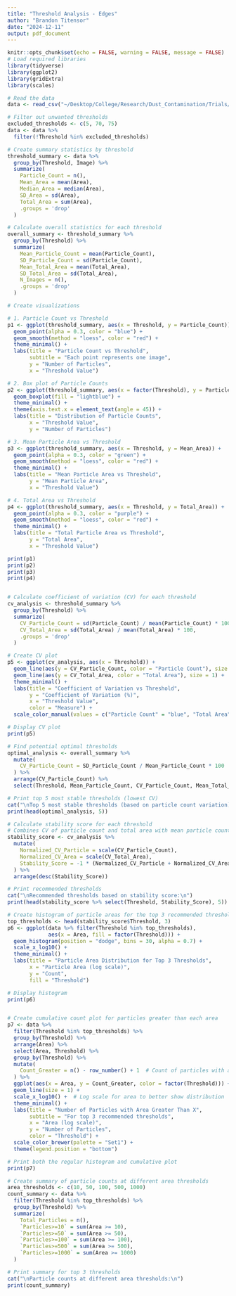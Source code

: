```yaml
---
title: "Threshold Analysis - Edges"
author: "Brandon Titensor"
date: "2024-12-11"
output: pdf_document
---
```



```r
knitr::opts_chunk$set(echo = FALSE, warning = FALSE, message = FALSE)
# Load required libraries
library(tidyverse)
library(ggplot2)
library(gridExtra)
library(scales)
```

```r
# Read the data
data <- read_csv("~/Desktop/College/Research/Dust_Contamination/Trials/Data/Edges/combined_particle_analysis.csv")

# Filter out unwanted thresholds
excluded_thresholds <- c(5, 70, 75)
data <- data %>%
  filter(!Threshold %in% excluded_thresholds)

# Create summary statistics by threshold
threshold_summary <- data %>%
  group_by(Threshold, Image) %>%
  summarize(
    Particle_Count = n(),
    Mean_Area = mean(Area),
    Median_Area = median(Area),
    SD_Area = sd(Area),
    Total_Area = sum(Area),
    .groups = 'drop'
  )

# Calculate overall statistics for each threshold
overall_summary <- threshold_summary %>%
  group_by(Threshold) %>%
  summarize(
    Mean_Particle_Count = mean(Particle_Count),
    SD_Particle_Count = sd(Particle_Count),
    Mean_Total_Area = mean(Total_Area),
    SD_Total_Area = sd(Total_Area),
    N_Images = n(),
    .groups = 'drop'
  )

# Create visualizations

# 1. Particle Count vs Threshold
p1 <- ggplot(threshold_summary, aes(x = Threshold, y = Particle_Count)) +
  geom_point(alpha = 0.3, color = "blue") +
  geom_smooth(method = "loess", color = "red") +
  theme_minimal() +
  labs(title = "Particle Count vs Threshold",
       subtitle = "Each point represents one image",
       y = "Number of Particles",
       x = "Threshold Value")

# 2. Box plot of Particle Counts
p2 <- ggplot(threshold_summary, aes(x = factor(Threshold), y = Particle_Count)) +
  geom_boxplot(fill = "lightblue") +
  theme_minimal() +
  theme(axis.text.x = element_text(angle = 45)) +
  labs(title = "Distribution of Particle Counts",
       x = "Threshold Value",
       y = "Number of Particles")

# 3. Mean Particle Area vs Threshold
p3 <- ggplot(threshold_summary, aes(x = Threshold, y = Mean_Area)) +
  geom_point(alpha = 0.3, color = "green") +
  geom_smooth(method = "loess", color = "red") +
  theme_minimal() +
  labs(title = "Mean Particle Area vs Threshold",
       y = "Mean Particle Area",
       x = "Threshold Value")

# 4. Total Area vs Threshold
p4 <- ggplot(threshold_summary, aes(x = Threshold, y = Total_Area)) +
  geom_point(alpha = 0.3, color = "purple") +
  geom_smooth(method = "loess", color = "red") +
  theme_minimal() +
  labs(title = "Total Particle Area vs Threshold",
       y = "Total Area",
       x = "Threshold Value")

print(p1)
print(p2)
print(p3)
print(p4)


# Calculate coefficient of variation (CV) for each threshold
cv_analysis <- threshold_summary %>%
  group_by(Threshold) %>%
  summarize(
    CV_Particle_Count = sd(Particle_Count) / mean(Particle_Count) * 100,
    CV_Total_Area = sd(Total_Area) / mean(Total_Area) * 100,
    .groups = 'drop'
  )

# Create CV plot
p5 <- ggplot(cv_analysis, aes(x = Threshold)) +
  geom_line(aes(y = CV_Particle_Count, color = "Particle Count"), size = 1) +
  geom_line(aes(y = CV_Total_Area, color = "Total Area"), size = 1) +
  theme_minimal() +
  labs(title = "Coefficient of Variation vs Threshold",
       y = "Coefficient of Variation (%)",
       x = "Threshold Value",
       color = "Measure") +
  scale_color_manual(values = c("Particle Count" = "blue", "Total Area" = "red"))

# Display CV plot
print(p5)

# Find potential optimal thresholds
optimal_analysis <- overall_summary %>%
  mutate(
    CV_Particle_Count = SD_Particle_Count / Mean_Particle_Count * 100
  ) %>%
  arrange(CV_Particle_Count) %>%
  select(Threshold, Mean_Particle_Count, CV_Particle_Count, Mean_Total_Area, N_Images)

# Print top 5 most stable thresholds (lowest CV)
cat("\nTop 5 most stable thresholds (based on particle count variation):\n")
print(head(optimal_analysis, 5))

# Calculate stability score for each threshold
# Combines CV of particle count and total area with mean particle count
stability_score <- cv_analysis %>%
  mutate(
    Normalized_CV_Particle = scale(CV_Particle_Count),
    Normalized_CV_Area = scale(CV_Total_Area),
    Stability_Score = -1 * (Normalized_CV_Particle + Normalized_CV_Area) / 2
  ) %>%
  arrange(desc(Stability_Score))

# Print recommended thresholds
cat("\nRecommended thresholds based on stability score:\n")
print(head(stability_score %>% select(Threshold, Stability_Score), 5))

# Create histogram of particle areas for the top 3 recommended thresholds
top_thresholds <- head(stability_score$Threshold, 3)
p6 <- ggplot(data %>% filter(Threshold %in% top_thresholds),
             aes(x = Area, fill = factor(Threshold))) +
  geom_histogram(position = "dodge", bins = 30, alpha = 0.7) +
  scale_x_log10() +
  theme_minimal() +
  labs(title = "Particle Area Distribution for Top 3 Thresholds",
       x = "Particle Area (log scale)",
       y = "Count",
       fill = "Threshold")

# Display histogram
print(p6)


# Create cumulative count plot for particles greater than each area
p7 <- data %>%
  filter(Threshold %in% top_thresholds) %>%
  group_by(Threshold) %>%
  arrange(Area) %>%
  select(Area, Threshold) %>%
  group_by(Threshold) %>%
  mutate(
    Count_Greater = n() - row_number() + 1  # Count of particles with area >= current area
  ) %>%
  ggplot(aes(x = Area, y = Count_Greater, color = factor(Threshold))) +
  geom_line(size = 1) +
  scale_x_log10() +  # Log scale for area to better show distribution
  theme_minimal() +
  labs(title = "Number of Particles with Area Greater Than X",
       subtitle = "For top 3 recommended thresholds",
       x = "Area (log scale)",
       y = "Number of Particles",
       color = "Threshold") +
  scale_color_brewer(palette = "Set1") +
  theme(legend.position = "bottom")

# Print both the regular histogram and cumulative plot
print(p7)

# Create summary of particle counts at different area thresholds
area_thresholds <- c(10, 50, 100, 500, 1000)
count_summary <- data %>%
  filter(Threshold %in% top_thresholds) %>%
  group_by(Threshold) %>%
  summarize(
    Total_Particles = n(),
    `Particles>=10` = sum(Area >= 10),
    `Particles>=50` = sum(Area >= 50),
    `Particles>=100` = sum(Area >= 100),
    `Particles>=500` = sum(Area >= 500),
    `Particles>=1000` = sum(Area >= 1000)
  )

# Print summary for top 3 thresholds
cat("\nParticle counts at different area thresholds:\n")
print(count_summary)

```